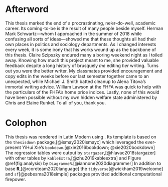 # Afterword {-}

\epigraph{Corey, you clearly know what you're talking about. But each of these chapters is a 400-page book.}{Alena Titova, November 2019}
This thesis marked the end of a procrastinating, ne'er-do-well, academic career.
Its coming-to-be is the result of many people beside myself.
Herman Mark Schwartz---whom I approached in the summer of 2018 while confusing all sorts of ideas---showed me that these thoughts all had their own places in politics and sociology departments.
As I changed interests every week, it is some irony that his works wound up as the backbone of this thesis.
Claire Szipszky endured many a boring weekend night as I toiled away.
Knowing how much this project meant to me, she provided valuable feedback despite a long history of brusquely *me* editing *her* writing.
Turns out you were the better writer.
My classmates provided encouragement and copy edits in the weeks before our last semester together came to an unexpected, while Michael J. Smith batted cleanup to Alena Titova's immortal writing advice.
William Lawson at the FHFA was quick to help with the particulars of the FHFA's home price indices.
Lastly, none of this would have been possible without my own hidden welfare state administered by Chris and Elaine Runkel.
To all of you, thank you.

# Colophon {-}

This thesis was rendered in Latin Modern using \LaTeXe.
Its template is based on the `thesisdown` package,[@ismay2020ismayc] which leveraged the ever-present YiHui Xie's `bookdown`.[@xie2016bookdown; @xie2020bookdown]
The regression tables were output by `stargazer`,[@hlavac2018stargazer] with other tables by `kableExtra`,[@zhu2019kableextra] and Figure \@ref(fig:analysis) by `DiagrammeR`.[@iannone2020diagrammer]
In addition to base **R**,[@rcoreteam2020language] the `tidyverse`[@wickham2019welcome] and `sf`[@pebesma2018simple] packages provided additional computational firepower.
